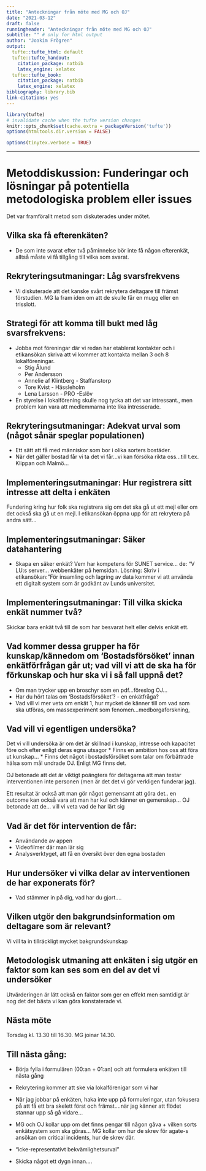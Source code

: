 ```yaml
---
title: "Anteckningar från möte med MG och OJ"
date: "2021-03-12"
draft: false
runningheader: "Anteckningar från möte med MG och OJ"
subtitle: "" # only for html output
author: "Joakim Frögren"
output:
  tufte::tufte_html: default
  tufte::tufte_handout: 
    citation_package: natbib
    latex_engine: xelatex
  tufte::tufte_book:
    citation_package: natbib
    latex_engine: xelatex
bibliography: library.bib
link-citations: yes
---
```


```r
library(tufte)
# invalidate cache when the tufte version changes
knitr::opts_chunk$set(cache.extra = packageVersion('tufte'))
options(htmltools.dir.version = FALSE)
```

```r
options(tinytex.verbose = TRUE)
```

---


# Metoddiskussion: Funderingar och lösningar på potentiella metodologiska problem eller issues
Det var framförallt metod som diskuterades under mötet.

## Vilka ska få efterenkäten?
* De som inte svarat efter två påminnelse bör inte få någon efterenkät, alltså  måste vi få tillgång till vilka som svarat. 

## Rekryteringsutmaningar: Låg svarsfrekvens

* Vi diskuterade att det kanske svårt rekrytera deltagare till främst förstudien. MG la fram iden om att de skulle får en mugg eller en trisslott.

## Strategi för att komma till bukt med låg svarsfrekvens: 

* Jobba mot föreningar där vi redan har etablerat kontakter och i etikansökan skriva att vi kommer att kontakta mellan 3 och 8 lokalföreningar.
  + Stig Ålund
  + Per Andersson
  + Annelie af Klintberg - Staffanstorp
  + Tore Kvist - Hässleholm
  + Lena Larsson - PRO -Eslöv
* En styrelse i lokalförening skulle nog tycka att det var intressant., men problem kan vara att medlemmarna inte lika intresserade.

## Rekryteringsutmaningar: Adekvat urval som (något sånär speglar populationen)

* Ett sätt att få med människor som bor i olika sorters bostäder.
* När det gäller bostad får vi ta det vi får...vi kan försöka rikta oss...till t.ex. Klippan och Malmö...

## Implementeringsutmaningar: Hur registrera sitt intresse att delta i enkäten

Fundering kring hur folk ska registrera sig om det ska gå ut ett mejl eller om det också ska gå ut en mejl. I etikansökan öppna upp för att rekrytera på andra sätt...

## Implementeringsutmaningar: Säker datahantering

* Skapa en säker enkät? Vem har kompetens för SUNET service... de: "V LU:s server... webbenkäter på hemsidan. Lösning: Skriv i etikansökan: "För insamling och lagring av data  kommer vi att använda ett digitalt system som är godkänt av Lunds universitet.

## Implementeringsutmaningar: Till vilka skicka enkät nummer två?
Skickar bara enkät två till de som har besvarat helt eller delvis enkät ett.

## Vad kommer dessa grupper ha för kunskap/kännedom om 'Bostadsförsöket' innan enkätförfrågan går ut; vad vill vi att de ska ha för förkunskap och hur ska vi i så fall uppnå det?

* Om man trycker upp en broschyr som en pdf...föreslog OJ... 
* Har du hört talas om 'Bostadsförsöket'? - en enkätfråga?
* Vad vill vi mer veta om enkät 1, hur mycket de känner till om vad som ska utföras, om massexperiment som fenomen...medborgaforskning,

## Vad vill vi egentligen undersöka?
Det vi vill undersöka är om det är skillnad i kunskap, intresse och kapacitet före och efter enligt deras egna utsagor
* Finns en ambition hos oss att föra ut kunskap...
* Finns det något i bostadsförsöket som talar om förbättrade hälsa som mål undrade OJ. Enligt MG finns det.

OJ betonade att det är viktigt poängtera för deltagarna att man testar interventionen inte personen (men är det det vi gör verkligen funderar jag).

Ett resultat är också att man gör något gemensamt att göra det.. en outcome kan också vara att man har kul och känner en gemenskap... 
OJ betonade att de... vill vi veta vad de har lärt sig 

## Vad är det för intervention de får:

* Användande av appen
* Videofilmer där man lär sig
* Analysverktyget, att få en översikt över den egna bostaden

## Hur undersöker vi vilka delar av interventionen de har exponerats för?

* Vad stämmer in på dig, vad har du gjort....

## Vilken utgör den bakgrundsinformation om deltagare som är relevant?

Vi vill ta in tillräckligt mycket bakgrundskunskap 

## Metodologisk utmaning att enkäten i sig utgör en faktor som kan ses som en del av det vi undersöker

Utvärderingen är lätt också en faktor som ger en effekt men samtidigt är nog det det bästa vi kan göra konstaterade vi.

## Nästa möte
Torsdag kl. 13.30 till 16.30. MG joinar 14.30.

## Till nästa gång:

* Börja fylla i formulären (00:an + 01:an) och att formulera enkäten till nästa gång
* Rekrytering kommer att ske via lokalförenigar som vi har 
* När jag jobbar på enkäten, haka inte upp på formuleringar, utan fokusera på att få ett bra skelett först och främst....när jag känner att flödet stannar upp så gå vidare...

* MG och OJ kollar upp om det finns pengar till någon gåva + vilken sorts enkätsystem som ska göras... MG kollar om hur de skrev för agate-s ansökan om critical incidents, hur de skrev där.

* "icke-representativt bekvämlighetsurval"
* Skicka något ett dygn innan.... 
